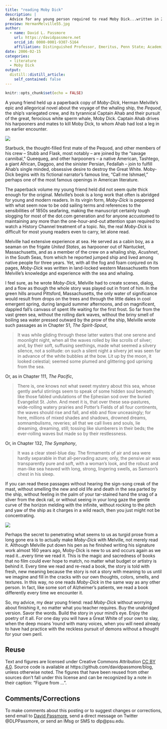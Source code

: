 ```yaml
---
title: "reading Moby Dick"
description: |
  Advice for any young person required to read Moby Dick...written in 2006
preview: HermanMelville55.jpg
author:
  - name: David L. Passmore
    url: https://davidpassmore.net
    orcid_id: 0000-0001-9307-5164
    affiliation: Distinguished Professor, Emeritus, Penn State; Academic Visitor, University of Pittsburgh
date: 2006-02-15
categories:
  - literature
  - Moby Dick
output:
  distill::distill_article:
    self_contained: false
---
```



```r
knitr::opts_chunk$set(echo = FALSE)
```

A young friend held up a paperback copy of *Moby-Dick*, Herman Melville's epic and allegorical novel about the voyage of the whaling ship, the *Pequod*, the ship's variegated crew, and its tyrannical Captain Ahab and their pursuit of the great, ferocious white sperm whale, Moby Dick. Captain Ahab drives his harpooners and mates to kill Moby Dick, to whom Ahab had lost a leg in an earlier encounter. 

![](HermanMelville55.jpg)

Starbuck, the thought-filled first mate of the Pequod, and other members of his crew -- Stubb and Flask, most notably -- are joined by the "savage cannibal," Queequeg, and other harpooners -- a native American, Tashtego, a giant African, Daggoo, and the sinister Persian, Fedallah -- join to fulfill Ahab's single minded, obsessive desire to destroy the Great White. Moby-Dick begins with its fictional narrator's famous line, "Call me Ishmael," perhaps one of the most famous openings in American literature.

The paperback volume my young friend held did not seem quite thick enough for the original. Melville's book is a long work that often is abridged for young and modern readers. In its virgin form, *Moby-Dick* is peppered with what seem now to be odd sailing terms and references to the sensibilities of 1850s seafaring, making the manuscript certainly tough slogging for most of the dot.com generation and for anyone accustomed to maintaining any more than the one-hour-and-out attention span required to watch a History Channel treatment of a topic. No, the real *Moby-Dick* is difficult for most young readers even to carry, let alone read.

Melville had extensive experience at sea. He served as a cabin boy, as a seaman on the frigate *United States*, as harpooner out of Nantucket, Massachusetts, and as a member of the crew on a whaling ship, *Acushnet*, in the South Seas, from which he reported jumped ship and lived among native people for three years. Yet, with all the fog and foam conjured on its pages, *Moby-Dick* was written in land-locked western Massachusetts from Melville's knowledge and experience with the sea and whaling.

I feel sure, as he wrote *Moby-Dick*, Melville had to create scenes, dialog, and a flow as though the whole story was played out in front of him. In the green hills around Pittsford, Massachusetts, the only water of significance would result from drops on the trees and through the little dales in cool emergent spring, during languid summer afternoons, and on magnificent, dappled fall's canvass of spent life waiting for the first frost. So far from the vast green sea, without the rolling dark waves, without the briny smell of boiling sea water pressed outward by the prow of the ship, Melville wrote such passages as in Chapter 51, *The Spirit-Spout*,

>It was while gliding through these latter waters that one serene and moonlight night, when all the waves rolled by like scrolls of silver; and, by their soft, suffusing seethings, made what seemed a silvery silence, not a solitude: on such a silent night a silvery jet was seen far in advance of the white bubbles at the bow. Lit up by the moon, it looked celestial; seemed some plumed and glittering god uprising from the sea.

Or, as in Chapter 111, *The Pacific*,

>There is, one knows not what sweet mystery about this sea, whose gently awful stirrings seem to speak of some hidden soul beneath; like those fabled undulations of the Ephesian sod over the buried Evangelist St. John. And meet it is, that over these sea-pastures, wide-rolling watery prairies and Potter's Fields of all four continents, the waves should rise and fall, and ebb and flow unceasingly; for here, millions of mixed shades and shadows, drowned dreams, somnambulisms, reveries; all that we call lives and souls, lie dreaming, dreaming, still; tossing like slumberers in their beds; the ever-rolling waves but made so by their restlessness.

Or, in Chapter 132, *The Symphony*,

>It was a clear steel-blue day. The firmaments of air and sea were hardly separable in that all-pervading azure; only, the pensive air was transparently pure and soft, with a woman's look, and the robust and man-like sea heaved with long, strong, lingering swells, as Samson's chest in his sleep.

If you can read these passages without hearing the sign-song creak of the mast, without smelling the new and old life and death in the sea parted by the ship, without feeling in the palm of your tar-stained hand the snag of a sliver from the deck rail, or without seeing in your long gaze the gentle curve of the horizon melding with the infinite, without rocking to the pitch and yaw of the ship as it charges in a wild reach, then you just might not be concentrating.

![](MobyDick_Vignetten.jpg)

Perhaps the secret to penetrating what seems to us as turgid prose from a long gone era is to actually make *Moby-Dick* with Melville, not merely read it. Although Melville put down his pen as he finished writing his signature work almost 160 years ago, Moby-Dick is new to us and occurs again as we read it...every time we read it. This is the magic and sacredness of books that no film could ever hope to match, no matter what budget or artistry is behind it. Every time we read and re-read a book, the story is told with fresh, new meaning because the story is not a story with meaning to us until we imagine and fill in the cracks with our own thoughts, colors, smells, and textures. In this way, no one reads *Moby-Dick* in the same way as any other person. In fact, like some sort of Alzheimer's patients, we read a book differently every time we encounter it.

So, my advice, my dear young friend: read *Moby-Dick* without worrying about finishing it, no matter what you teacher requires. Buy the unabridged version. Savor the words. Build the story in your mind's eye. Enjoy the poetry of it all. For one day you will have a Great White of your own to slay, when the deep moans 'round with many voices, when you will need already to have had practice with the reckless pursuit of demons without a thought for your own peril.

## Reuse {.appendix}

Text and figures are licensed under Creative Commons Attribution [CC BY 4.0](https://creativecommons.org/licenses/by-sa/4.0/). Source code is available at https://github.com/davidpassmore/blog, unless otherwise noted. The figures that have been reused from other sources don't fall under this license and can be recognized by a note in their caption: "Figure from ...".

## Comments/Corrections {.appendix}

To make comments about this posting or to suggest changes or corrections, send email to [David Passmore](dlp@davidpassmore.net), send a direct message on Twitter @DLPPassmore, or send an IMsg or SMS to dlp@psu.edu.